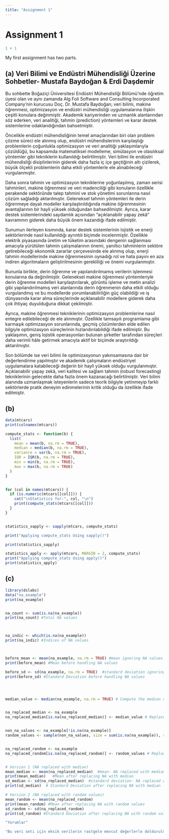 ```yaml
---
title: "Assignment 1"
---
```


# Assignment 1

```r
1 + 1
```

My first assignment has two parts.

## (a) Veri Bilimi ve Endüstri Mühendisliği Üzerine Sohbetler- Mustafa Baydoğan & Erdi Daşdemir

Bu sohbette Boğaziçi Üniversitesi Endüstri Mühendisliği Bölümü’nde öğretim üyesi olan ve aynı zamanda Alg Foli Software and Consulting Incorporated Company’nin kurucusu Doç. Dr. Mustafa Baydoğan; veri bilimi, makine öğrenmesi, optimizasyon ve endüstri mühendisliği uygulamalarına ilişkin çeşitli konulara değinmiştir. Akademik kariyerinden ve uzmanlık alanlarından söz ederken, veri analitiği, tahmin (prediction) yöntemleri ve karar destek sistemlerine odaklandığından bahsetmiştir.

Öncelikle endüstri mühendisliğinin temel amaçlarından biri olan problem çözme süreci ele alınmış olup, endüstri mühendislerinin karşılaştığı problemlerin çoğunlukla optimizasyon ve veri analitiği yaklaşımlarıyla çözüldüğü, bu kapsamda matematiksel modelleme, simülasyon ve olasılıksal yöntemler gibi tekniklerin kullanıldığı belirtilmiştir. Veri bilimi ile endüstri mühendisliği disiplinlerinin giderek daha fazla iç içe geçtiğinin altı çizilerek, büyük ölçekli problemlerin daha etkili yöntemlerle ele alınabileceği vurgulanmıştır.

Daha sonra tahmin ve optimizasyon tekniklerine yoğunlaşılmış, zaman serisi tahminleri, makine öğrenmesi ve veri madenciliği gibi konuların özellikle perakende sektöründe talep tahmini ve stok yönetimi sorunlarına nasıl çözüm sağladığı aktarılmıştır. Geleneksel tahmin yöntemleri ile derin öğrenmeye dayalı modeller karşılaştırıldığında makine öğrenmesinin avantajlarının bir hayli yüksek olduğundan bahsedilmiştir. Ayrıca, karar destek sistemlerindeki saydamlık açısından “açıklanabilir yapay zekâ” kavramının giderek daha büyük önem kazandığı ifade edilmiştir.

Sunumun ilerleyen kısmında, karar destek sistemlerinin lojistik ve enerji sektörlerinde nasıl kullanıldığı ayrıntılı biçimde incelenmiştir. Özellikle elektrik piyasasında üretim ve tüketim arasındaki dengenin sağlanması amacıyla yürütülen tahmin çalışmalarının önemi, yanıltıcı tahminlerin sektöre getirebileceği ekonomik zararlar çerçevesinde ele alınmış olup, enerji tahmin modellerinde makine öğrenmesinin oynadığı rol ve hata payını en aza indiren algoritmaların geliştirilmesinin gerekliliği ve önemi vurgulanmıştır.

Bununla birlikte, derin öğrenme ve yapılandırılmamış verilerin işlenmesi konularına da değinilmiştir. Geleneksel makine öğrenmesi yöntemleriyle derin öğrenme modelleri karşılaştırılarak, görüntü işleme ve metin analizi gibi yapılandırılmamış veri alanlarında derin öğrenmenin daha etkili olduğu vurgulandmış ve bu modellerde yorumlanabilirliğin güç olabildiği ve iş dünyasında karar alma süreçlerinde açıklanabilir modellere giderek daha çok ihtiyaç duyulduğuna dikkat çekilmiştir.

Ayrıca, makine öğrenmesi tekniklerinin optimizasyon problemlerine nasıl entegre edilebileceği de ele alınmıştır. Özellikle tamsayılı programlama gibi karmaşık optimizasyon sorunlarında, geçmiş çözümlerden elde edilen bilgiyle optimizasyon süreçlerinin hızlandırılabildiği ifade edilmiştir. Bu yaklaşımın, geniş lojistik operasyonları bulunan şirketler tarafından süreçleri daha verimli hâle getirmek amacıyla aktif bir biçimde araştırıldığı aktarılmıştır.

Son bölümde ise veri bilimi ile optimizasyonun yakınsamasına dair bir değerlendirme yapılmıştır ve akademik çalışmaların endüstriyel uygulamalara katabileceği değerin bir hayli yüksek olduğu vurgulanmıştır. Açıklanabilir yapay zekâ, veri kalitesi ve sağlam tahmin (robust forecasting) tekniklerinin gelecekte daha fazla önem kazanacağı belirtilmiştir. Veri bilimi alanında uzmanlaşmak isteyenlerin sadece teorik bilgiyle yetinmeyip farklı sektörlerde pratik deneyim edinmelerinin kritik olduğu da özellikle ifade edilmiştir.

## (b)

```r

data(mtcars)
print(colnames(mtcars))

compute_stats <- function(b) {
  list(
    mean = mean(b, na.rm = TRUE),
    median = median(b, na.rm = TRUE),
    variance = var(b, na.rm = TRUE),
    IQR = IQR(b, na.rm = TRUE),
    min = min(b, na.rm = TRUE),
    max = max(b, na.rm = TRUE)
  )
}


for (col in names(mtcars)) {
  if (is.numeric(mtcars[[col]])) {  
    cat("\nStatistics for:", col, "\n")
    print(compute_stats(mtcars[[col]]))
  }
}


statistics_sapply <- sapply(mtcars, compute_stats)

print("Applying compute_stats Using sapply()")

print(statistics_sapply)

statistics_apply <- apply(mtcars, MARGIN = 2, compute_stats)
print("Applying compute_stats Using apply()")
print(statistics_apply)

```

## (c) 

```r
library(dslabs)
data("na_example")
print(na_example)


na_count <- sum(is.na(na_example))
print(na_count) #Total NA values



na_indic <- which(is.na(na_example))
print(na_indic) #Indices of NA values



before_mean <- mean(na_example, na.rm = TRUE) #mean ignoring NA values
print(before_mean) #Mean before handling NA values

before_sd <- sd(na_example, na.rm = TRUE)  #standard deviation ignoring NA values
print(before_sd) #Standard Deviation before handling NA values




median_value <- median(na_example, na.rm = TRUE) # Compute the median of non-missing values


na_replaced_median <- na_example
na_replaced_median[is.na(na_replaced_median)] <- median_value # Replace NA values with the median


non_na_values <- na_example[!is.na(na_example)]
random_values <- sample(non_na_values, size = sum(is.na(na_example)), replace = TRUE) # Select a random non-missing value


na_replaced_random <- na_example
na_replaced_random[is.na(na_replaced_random)] <- random_values # Replace NA values with random values


# Version 1 (NA replaced with median)
mean_median <- mean(na_replaced_median)  #mean- NA replaced with median
print(mean_median)   #Mean after replacing NA with median
sd_median <- sd(na_replaced_median)  #standard deviation- NA replaced with median
print(sd_median)  # Standard Deviation after replacing NA with median

# Version 2 (NA replaced with random values)
mean_random <- mean(na_replaced_random)
print(mean_random) #Mean after replacing NA with random values
sd_random <- sd(na_replaced_random)
print(sd_random) #Standard Deviation after replacing NA with random values

"Yorumlar"

"Bu veri seti için eksik verilerin rastgele mevcut değerlerle doldurulması yöntemi daha uygun görünmektedir. Bunun nedeni, bu yöntemin veri setinin ortalama ve standart sapma değerlerini koruyarak orijinal veri yapısının bozulmasını en aza indirmesidir. Öte yandan, medyan ile doldurma yöntemi veri setinin varyansını azaltarak veri dağılımını değiştirmiş ve olası bilgi kaybına neden olmuştur."

```




